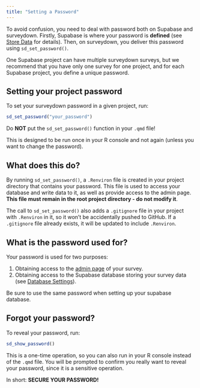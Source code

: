 ```yaml
---
title: "Setting a Password"
---
```


::: {.callout-note}

To avoid confusion, you need to deal with password both on Supabase and surveydown. Firstly, Supabase is where your password is **defined** (see [Store Data](database.html#create-a-supabase-project) for details). Then, on surveydown, you deliver this password using `sd_set_password()`.

:::

::: {.callout-tip}

One Supabase project can have multiple surveydown surveys, but we recommend that you have only one survey for one project, and for each Supabase project, you define a unique password.

:::
## Setting your project password

To set your surveydown password in a given project, run:

```r
sd_set_password("your_password")
```

::: {.callout-important}

Do **NOT** put the `sd_set_password()` function in your `.qmd` file!

:::

This is designed to be run once in your R console and not again (unless you want to change the password).

## What does this do?

By running `sd_set_password()`, a `.Renviron` file is created in your project directory that contains your password. This file is used to access your database and write data to it, as well as provide access to the admin page. **This file must remain in the root project directory - do not modify it**.

The call to `sd_set_password()` also adds a `.gitignore` file in your project with `.Renviron` in it, so it won't be accidentally pushed to GitHub. If a `.gitignore` file already exists, it will be updated to include `.Renviron`.

## What is the password used for?

Your password is used for two purposes:

1. Obtaining access to the [admin page](config.qmd#admin-page) of your survey.
2. Obtaining access to the Supabase database storing your survey data (see [Database Settings](database.qmd)).

::: {.callout-important}

Be sure to use the same password when setting up your supabase database.

:::

## Forgot your password?

To reveal your password, run:

```r
sd_show_password()
```

::: {.callout-important}

This is a one-time operation, so you can also run in your R console instead of the `.qmd` file. You will be prompted to confirm you really want to reveal your password, since it is a sensitive operation.

In short: **SECURE YOUR PASSWORD!**

:::